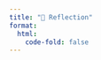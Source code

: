 ```yaml
---
title: "🧠 Reflection"
format:
  html:
    code-fold: false
---
```


<style>
.fade-in {
  animation: fadeIn 1s ease-in-out;
}
@keyframes fadeIn {
  0% { opacity: 0; transform: translateY(20px); }
  100% { opacity: 1; transform: translateY(0); }
}
.card {
  border-radius: 10px;
  transition: transform 0.3s ease, box-shadow 0.3s ease;
}
.card:hover {
  transform: scale(1.03);
  box-shadow: 0px 8px 20px rgba(0, 0, 0, 0.2);
}
.badge {
  display: inline-block;
  background-color: #0d6efd;
  color: white;
  padding: 4px 10px;
  margin: 2px 5px 2px 0;
  border-radius: 12px;
  font-size: 0.75rem;
}
</style>

<div class="container fade-in" style="max-width: 900px; margin: auto;">
  <div class="card shadow p-4">

# 🔍 Why Reflection Matters

Reflection is one of the most powerful tools for long-term growth—both personally and professionally. By looking back honestly at what went well, what could be improved, and what was learned, we create a feedback loop that sharpens our thinking and strengthens our skills. Being real with yourself is never easy, but it's where meaningful progress begins. This page is an attempt to do just that: to step back and assess not just what I built, but what I learned in the process.

---

# ⚽ Project 1: Predicting Breakout Footballers with Machine Learning

**What I learned:**  
This project taught me how to build and evaluate a complete machine learning pipeline—from preprocessing and feature engineering to model selection and SHAP explainability. It showed me how complex real-world data can be and the importance of domain-specific labels.

**What went well / what didn’t:**  
The modeling stage and SHAP integration worked very smoothly, but cleaning the data and designing useful breakout labels were much more difficult than expected. It taught me that thoughtful definitions matter as much as model performance.

**Skills improved:**  
<span class="badge">Feature engineering</span>
<span class="badge">Model evaluation</span>
<span class="badge">XGBoost</span>
<span class="badge">SHAP explainability</span>
<span class="badge">Sports analytics</span>

---

# 📊 Project 2: Power BI Sales Dashboard

**What I learned:**  
This project deepened my understanding of how to transform raw business data into clear, actionable visual insights. It was my first time using Power BI at this scale.

**What went well / what didn’t:**  
The visuals and KPIs came together well, and I was especially proud of the product line analysis. However, connecting all filters correctly and managing relationships took longer than expected.

**Skills improved:**  
<span class="badge">DAX</span>
<span class="badge">Power BI dashboarding</span>
<span class="badge">Visual storytelling</span>
<span class="badge">KPI tracking</span>

---

# 🛒 Project 3: SQL and Python for Retail Analytics

**What I learned:**  
I learned how to structure SQL queries to answer real business questions and integrate that analysis into Python for visual output.

**What went well / what didn’t:**  
Writing efficient SQL and connecting Python visualizations worked nicely. If I were to do it again, I would make the data more realistic and varied to simulate a larger database.

**Skills improved:**  
<span class="badge">SQL joins</span>
<span class="badge">Grouping and aggregation</span>
<span class="badge">Matplotlib</span>
<span class="badge">Python-based visual analytics</span>

---

# 🌐 Project 4: Web Scraping & Visualization of Tech Salaries

**What I learned:**  
This was my first time using BeautifulSoup to scrape websites. It showed me how data doesn’t always come clean and structured—and how to handle it when it doesn’t.

**What went well / what didn’t:**  
I was happy with the scraping logic and final plots. Some elements of HTML parsing were challenging and required trial-and-error and patience.

**Skills improved:**  
<span class="badge">BeautifulSoup scraping</span>
<span class="badge">HTML parsing</span>
<span class="badge">Seaborn</span>
<span class="badge">Matplotlib</span>

---

# 🚀 Final Reflection

Looking back, this portfolio has done more than just help me pass a module—it has cemented my confidence in this career path. I began the year interested in data analysis and player recruitment. Now, I’m certain it’s what I want to do.

My understanding of the tools, techniques, and mindset required has grown dramatically. I now know that good analysts aren’t just technical—they think critically, communicate clearly, and reflect honestly. Working in groups on multiple assignments, especially year-long ones, has helped me develop soft skills like  
<span class="badge">Communication</span>
<span class="badge">Teamwork</span>
<span class="badge">Problem-solving</span>  
— the same ones that matter in real-world teams.

> _“Growth begins the moment we choose honesty over ego, and reflection over routine.”_

</div>
</div>

